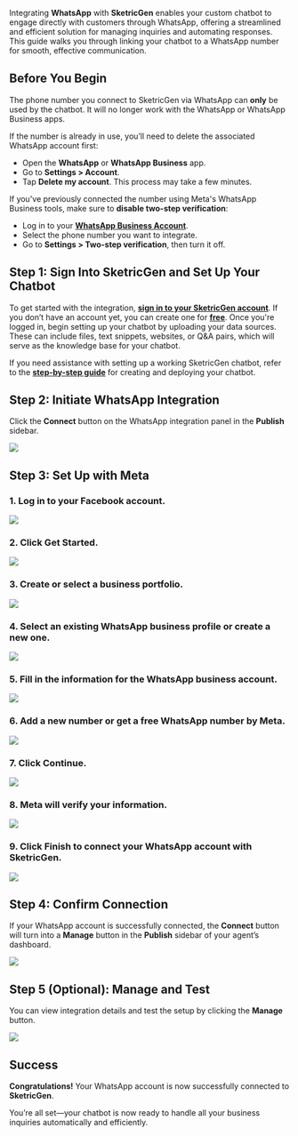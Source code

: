 Integrating **WhatsApp** with **SketricGen** enables your custom chatbot to engage directly with customers through WhatsApp, offering a streamlined and efficient solution for managing inquiries and automating responses. This guide walks you through linking your chatbot to a WhatsApp number for smooth, effective communication.

## **Before You Begin**

The phone number you connect to SketricGen via WhatsApp can **only** be used by the chatbot. It will no longer work with the WhatsApp or WhatsApp Business apps.

If the number is already in use, you’ll need to delete the associated WhatsApp account first:

- Open the **WhatsApp** or **WhatsApp Business** app.
- Go to **Settings > Account**.
- Tap **Delete my account**. This process may take a few minutes.

If you've previously connected the number using Meta's WhatsApp Business tools, make sure to **disable two-step verification**:

- Log in to your [**WhatsApp Business Account**](https://business.facebook.com/wa/manage/home/).
- Select the phone number you want to integrate.
- Go to **Settings > Two-step verification**, then turn it off.


## **Step 1: Sign Into SketricGen and Set Up Your Chatbot**

To get started with the integration, **[sign in to your SketricGen account](https://app.sketricgen.ai)**. If you don’t have an account yet, you can create one for **[free](https://app.sketricgen.ai)**. Once you're logged in, begin setting up your chatbot by uploading your data sources. These can include files, text snippets, websites, or Q&A pairs, which will serve as the knowledge base for your chatbot.

If you need assistance with setting up a working SketricGen chatbot, refer to the **[step-by-step guide](https://docs.sketricgen.ai/user-guide/creating-your-first-agent)** for creating and deploying your chatbot.


## **Step 2: Initiate WhatsApp Integration**

Click the **Connect** button on the WhatsApp integration panel in the **Publish** sidebar.

![](/images/whatsapp/screenshot2.png)


## **Step 3: Set Up with Meta**

### 1. Log in to your Facebook account.  
![](/images/whatsapp/screenshot3.png)

### 2. Click **Get Started**.  
![](/images/whatsapp/screenshot4.png)

### 3. Create or select a business portfolio.  
![](/images/whatsapp/screenshot5.png)

### 4. Select an existing WhatsApp business profile or create a new one.  
![](/images/whatsapp/screenshot6.png)

### 5. Fill in the information for the WhatsApp business account.  
![](/images/whatsapp/screenshot7.png)

### 6. Add a new number or get a free WhatsApp number by Meta.  
![](/images/whatsapp/screenshot8.png)

### 7. Click **Continue**.  
![](/images/whatsapp/screenshot9.png)

### 8. Meta will verify your information.  
![](/images/whatsapp/screenshot10.png)

### 9. Click **Finish** to connect your WhatsApp account with SketricGen.  
![](/images/whatsapp/screenshot11.png)

## **Step 4: Confirm Connection**

If your WhatsApp account is successfully connected, the **Connect** button will turn into a **Manage** button in the **Publish** sidebar of your agent’s dashboard.

![](/images/whatsapp/screenshot12.png)


## **Step 5 (Optional): Manage and Test**

You can view integration details and test the setup by clicking the **Manage** button.

![](/images/whatsapp/screenshot13.png)


## **Success**

**Congratulations!** Your WhatsApp account is now successfully connected to **SketricGen**.

You’re all set—your chatbot is now ready to handle all your business inquiries automatically and efficiently.
